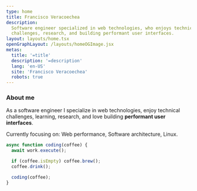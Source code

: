 ```yaml
---
type: home
title: Francisco Veracoechea
description:
  Software engineer specialized in web technologies, who enjoys technical
  challenges, research, and building performant user interfaces.
layout: layouts/home.tsx
openGraphLayout: /layouts/homeOGImage.jsx
metas:
  title: '=title'
  description: '=description'
  lang: 'en-US'
  site: 'Francisco Veracoechea'
  robots: true
---
```


### About me

As a software engineer I specialize in web technologies, enjoy technical
challenges, learning, research, and love building **performant user
interfaces**.

Currently focusing on: Web performance, Software architecture, Linux.

```typescript
async function coding(coffee) {
  await work.execute();

  if (coffee.isEmpty) coffee.brew();
  coffee.drink();

  coding(coffee);
}
```
